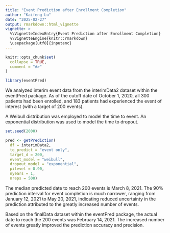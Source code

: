 ```yaml
---
title: "Event Prediction after Enrollment Completion"
author: "Kaifeng Lu"
date: "2025-02-27"
output: rmarkdown::html_vignette
vignette: >
  %\VignetteIndexEntry{Event Prediction after Enrollment Completion}
  %\VignetteEngine{knitr::rmarkdown}
  \usepackage[utf8]{inputenc}
---
```


```r
knitr::opts_chunk$set(
  collapse = TRUE,
  comment = "#>"
)
```

```r
library(eventPred)
```

We analyzed interim event data from the interimData2 dataset within the eventPred package. As of the cutoff date of October 1, 2020, all 300 patients had been enrolled, and 183 patients had experienced the event of interest (with a target of 200 events).

A Weibull distribution was employed to model the time to event. An exponential distribution was used to model the time to dropout.


```r
set.seed(2000)

pred <- getPrediction(
  df = interimData2,
  to_predict = "event only",
  target_d = 200,
  event_model = "weibull",
  dropout_model = "exponential",
  pilevel = 0.90, 
  nyears = 1,
  nreps = 500)
```

The median predicted date to reach 200 events is March 8, 2021. The 90% prediction interval for event completion is much narrower, ranging from January 12, 2021 to May 20, 2021, indicating reduced uncertainty in the prediction attributed to the greatly increased number of events.

Based on the finalData dataset within the eventPred package, the actual date to reach the 200 events was February 14, 2021. The increased number of events greatly improved the prediction accuracy and precision.

